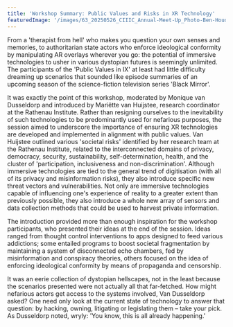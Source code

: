 ```yaml
---
title: 'Workshop Summary: Public Values and Risks in XR Technology'
featuredImage: '/images/63_20250526_CIIIC_Annual-Meet-Up_Photo-Ben-Houdijk_lr_1881.jpeg'
---
```


<SpeakerContainer>
  <Speaker
    name="Monique van Dusseldorp"
    title="Moderator"
    image="/images/speakers/Monique-Dusseldorp.jpeg"
  />
  <Speaker
    name="Mariëtte van Huijstee"
    title="Rathenau Institute"
    image="/images/speakers/Mariette-van-Huijstee.jpeg"
  />
</SpeakerContainer>

From a 'therapist from hell' who makes you question your own senses and memories, to authoritarian state actors who enforce ideological conformity by manipulating AR overlays wherever you go: the potential of immersive technologies to usher in various dystopian futures is seemingly unlimited. The participants of the 'Public Values in IX' at least had little difficulty dreaming up scenarios that sounded like episode summaries of an upcoming season of the science-fiction television series 'Black Mirror'.

It was exactly the point of this workshop, moderated by Monique van Dusseldorp and introduced by Mariëtte van Huijstee, research coordinator at the Rathenau Institute. Rather than resigning ourselves to the inevitability of such technologies to be predominantly used for nefarious purposes, the session aimed to underscore the importance of ensuring XR technologies are developed and implemented in alignment with public values. Van Huijstee outlined various 'societal risks' identified by her research team at the Rathenau Institute, related to the interconnected domains of privacy, democracy, security, sustainability, self-determination, health, and the cluster of 'participation, inclusiveness and non-discrimination'. Although immersive technologies are tied to the general trend of digitisation (with all of its privacy and misinformation risks), they also introduce specific new threat vectors and vulnerabilities. Not only are immersive technologies capable of influencing one's experience of reality to a greater extent than previously possible, they also introduce a whole new array of sensors and data collection methods that could be used to harvest private information.

The introduction provided more than enough inspiration for the workshop participants, who presented their ideas at the end of the session. Ideas ranged from thought control interventions to apps designed to feed various addictions; some entailed programs to boost societal fragmentation by maintaining a system of disconnected echo chambers, fed by misinformation and conspiracy theories, others focused on the idea of enforcing ideological conformity by means of propaganda and censorship.

It was an eerie collection of dystopian hellscapes, not in the least because the scenarios presented were not actually all that far-fetched. How might nefarious actors get access to the systems involved, Van Dusseldorp asked? One need only look at the current state of technology to answer that question: by hacking, owning, litigating or legislating them – take your pick. As Dusseldorp noted, wryly: 'You know, this is all already happening.'
